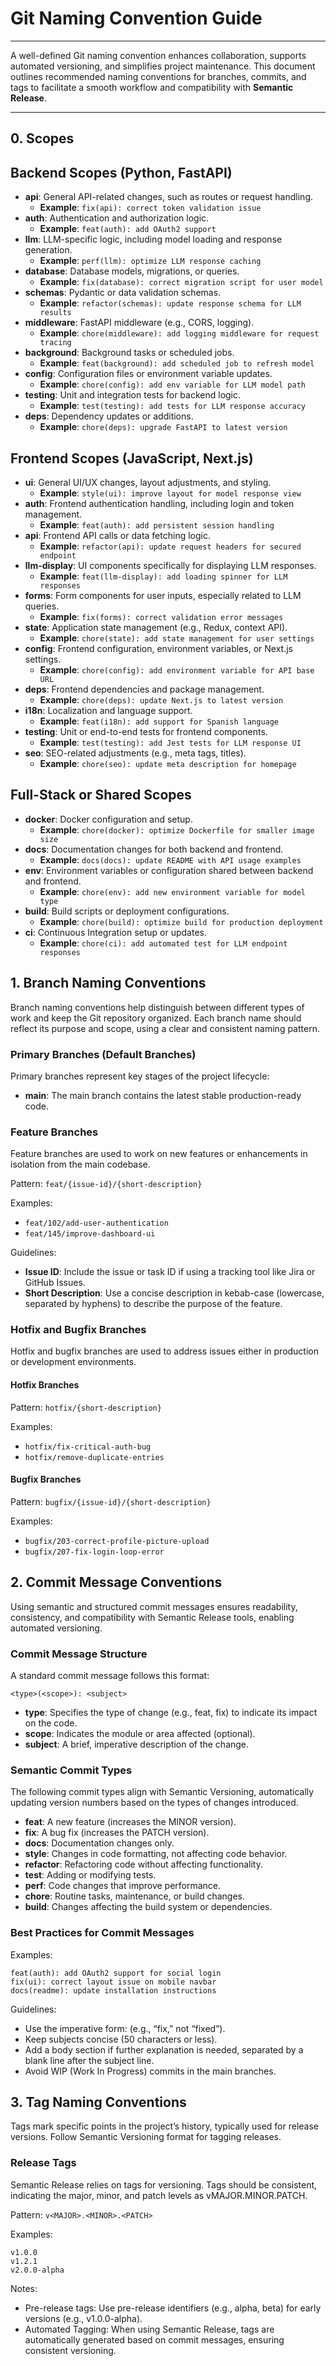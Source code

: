 
# Git Naming Convention Guide

---

A well-defined Git naming convention enhances collaboration, supports automated versioning, and simplifies project maintenance. This document outlines recommended naming conventions for branches, commits, and tags to facilitate a smooth workflow and compatibility with **Semantic Release**.


<Screenshot src={imgSemanticRelease} alt="Commit Conventions" />

---

## 0. Scopes

## Backend Scopes (Python, FastAPI)
- **api**: General API-related changes, such as routes or request handling.
  - **Example**: `fix(api): correct token validation issue`
- **auth**: Authentication and authorization logic.
  - **Example**: `feat(auth): add OAuth2 support`
- **llm**: LLM-specific logic, including model loading and response generation.
  - **Example**: `perf(llm): optimize LLM response caching`
- **database**: Database models, migrations, or queries.
  - **Example**: `fix(database): correct migration script for user model`
- **schemas**: Pydantic or data validation schemas.
  - **Example**: `refactor(schemas): update response schema for LLM results`
- **middleware**: FastAPI middleware (e.g., CORS, logging).
  - **Example**: `chore(middleware): add logging middleware for request tracing`
- **background**: Background tasks or scheduled jobs.
  - **Example**: `feat(background): add scheduled job to refresh model`
- **config**: Configuration files or environment variable updates.
  - **Example**: `chore(config): add env variable for LLM model path`
- **testing**: Unit and integration tests for backend logic.
  - **Example**: `test(testing): add tests for LLM response accuracy`
- **deps**: Dependency updates or additions.
  - **Example**: `chore(deps): upgrade FastAPI to latest version`

## Frontend Scopes (JavaScript, Next.js)
- **ui**: General UI/UX changes, layout adjustments, and styling.
  - **Example**: `style(ui): improve layout for model response view`
- **auth**: Frontend authentication handling, including login and token management.
  - **Example**: `feat(auth): add persistent session handling`
- **api**: Frontend API calls or data fetching logic.
  - **Example**: `refactor(api): update request headers for secured endpoint`
- **llm-display**: UI components specifically for displaying LLM responses.
  - **Example**: `feat(llm-display): add loading spinner for LLM responses`
- **forms**: Form components for user inputs, especially related to LLM queries.
  - **Example**: `fix(forms): correct validation error messages`
- **state**: Application state management (e.g., Redux, context API).
  - **Example**: `chore(state): add state management for user settings`
- **config**: Frontend configuration, environment variables, or Next.js settings.
  - **Example**: `chore(config): add environment variable for API base URL`
- **deps**: Frontend dependencies and package management.
  - **Example**: `chore(deps): update Next.js to latest version`
- **i18n**: Localization and language support.
  - **Example**: `feat(i18n): add support for Spanish language`
- **testing**: Unit or end-to-end tests for frontend components.
  - **Example**: `test(testing): add Jest tests for LLM response UI`
- **seo**: SEO-related adjustments (e.g., meta tags, titles).
  - **Example**: `chore(seo): update meta description for homepage`

## Full-Stack or Shared Scopes
- **docker**: Docker configuration and setup.
  - **Example**: `chore(docker): optimize Dockerfile for smaller image size`
- **docs**: Documentation changes for both backend and frontend.
  - **Example**: `docs(docs): update README with API usage examples`
- **env**: Environment variables or configuration shared between backend and frontend.
  - **Example**: `chore(env): add new environment variable for model type`
- **build**: Build scripts or deployment configurations.
  - **Example**: `chore(build): optimize build for production deployment`
- **ci**: Continuous Integration setup or updates.
  - **Example**: `chore(ci): add automated test for LLM endpoint responses`

## 1. Branch Naming Conventions

Branch naming conventions help distinguish between different types of work and keep the Git repository organized. Each branch name should reflect its purpose and scope, using a clear and consistent naming pattern.

### Primary Branches (Default Branches)

Primary branches represent key stages of the project lifecycle:

- **main**: The main branch contains the latest stable production-ready code.

### Feature Branches

Feature branches are used to work on new features or enhancements in isolation from the main codebase.

Pattern: `feat/{issue-id}/{short-description}`

Examples:
- `feat/102/add-user-authentication`
- `feat/145/improve-dashboard-ui`

Guidelines:
- **Issue ID**: Include the issue or task ID if using a tracking tool like Jira or GitHub Issues.
- **Short Description**: Use a concise description in kebab-case (lowercase, separated by hyphens) to describe the purpose of the feature.

### Hotfix and Bugfix Branches

Hotfix and bugfix branches are used to address issues either in production or development environments.

#### Hotfix Branches

Pattern: `hotfix/{short-description}`

Examples:
- `hotfix/fix-critical-auth-bug`
- `hotfix/remove-duplicate-entries`

#### Bugfix Branches

Pattern: `bugfix/{issue-id}/{short-description}`

Examples:
- `bugfix/203-correct-profile-picture-upload`
- `bugfix/207-fix-login-loop-error`

## 2. Commit Message Conventions

Using semantic and structured commit messages ensures readability, consistency, and compatibility with Semantic Release tools, enabling automated versioning.


<Screenshot src={imgCommitConvention} alt="Commit Conventions" />

### Commit Message Structure

A standard commit message follows this format:

```
<type>(<scope>): <subject>
```

- **type**: Specifies the type of change (e.g., feat, fix) to indicate its impact on the code.
- **scope**: Indicates the module or area affected (optional).
- **subject**: A brief, imperative description of the change.

### Semantic Commit Types

The following commit types align with Semantic Versioning, automatically updating version numbers based on the types of changes introduced.
- **feat**: A new feature (increases the MINOR version).
- **fix**: A bug fix (increases the PATCH version).
- **docs**: Documentation changes only.
- **style**: Changes in code formatting, not affecting code behavior.
- **refactor**: Refactoring code without affecting functionality.
- **test**: Adding or modifying tests.
- **perf**: Code changes that improve performance.
- **chore**: Routine tasks, maintenance, or build changes.
- **build**: Changes affecting the build system or dependencies.

### Best Practices for Commit Messages

Examples:

```
feat(auth): add OAuth2 support for social login
fix(ui): correct layout issue on mobile navbar
docs(readme): update installation instructions
```

Guidelines:

- Use the imperative form: (e.g., “fix,” not “fixed”).
- Keep subjects concise (50 characters or less).
- Add a body section if further explanation is needed, separated by a blank line after the subject line.
- Avoid WIP (Work In Progress) commits in the main branches.

## 3. Tag Naming Conventions

Tags mark specific points in the project’s history, typically used for release versions. Follow Semantic Versioning format for tagging releases.

### Release Tags

Semantic Release relies on tags for versioning. Tags should be consistent, indicating the major, minor, and patch levels as vMAJOR.MINOR.PATCH.

Pattern: `v<MAJOR>.<MINOR>.<PATCH>`

Examples:

```
v1.0.0
v1.2.1
v2.0.0-alpha
```

Notes:
- Pre-release tags: Use pre-release identifiers (e.g., alpha, beta) for early versions (e.g., v1.0.0-alpha).
- Automated Tagging: When using Semantic Release, tags are automatically generated based on commit messages, ensuring consistent versioning.

